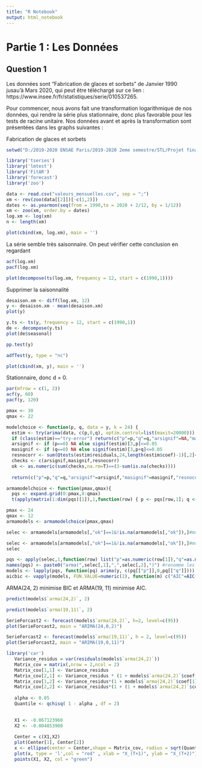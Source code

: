 ---
title: "R Notebook"
output: html_notebook
---


Partie 1 : Les Données
============================================

Question 1
--------------------------------------------

Les données sont "Fabrication de glaces et sorbets" de Janvier 1990 jusau'à Mars 2020, qui peut être téléchargé sur ce lien : https://www.insee.fr/fr/statistiques/serie/010537265. 

Pour commencer, nous avons fait une transformation logarithmique de nos données, qui rendre la série plus stationnaire, donc plus favorable pour les tests de racine unitaire. Nos données avant et après la transformation sont présentées dans les graphs suivantes :

Fabrication de glaces et sorbets

```{r}
setwd("D:/2019-2020 ENSAE Paris/2019-2020 2eme semestre/STL/Projet final")

library('tseries')
library('lmtest')
library('FitAR')
library('forecast')
library('zoo')

data <- read.csv("valeurs_mensuelles.csv", sep = ";")
xm <- rev(zoo(data[[2]])[-c(1,2)])
dates <- as.yearmon(seq(from = 1990,to = 2020 + 2/12, by = 1/12))
xm <- zoo(xm, order.by = dates)
log.xm <- log(xm)
n <- length(xm)

plot(cbind(xm, log.xm), main = '')
```

La série semble très saisonnaire. On peut vérifier cette conclusion en regardant 
```{r}
acf(log.xm)
pacf(log.xm)
```

```{r}
plot(decompose(ts(log.xm, frequency = 12, start = c(1990,1))))
```


Supprimer la saisonnalité
```{r}
desaison.xm <- diff(log.xm, 12)
y <- desaison.xm - mean(desaison.xm)
plot(y)
```

```{r}
y.ts <- ts(y, frequency = 12, start = c(1990,1))
de <- decompose(y.ts)
plot(de$seasonal)
```



```{r}
pp.test(y)
```
```{r}
adfTest(y, type = "nc")
```

```{r}
plot(cbind(xm, y), main = '')
```


Stationnaire, donc d = 0.
```{r}
par(mfrow = c(1, 2))
acf(y, 60)
pacf(y, 120)
```

```{r}
pmax <- 30
qmax <- 22

modelchoice <- function(p, q, data = y, k = 24) {
  estim <- try(arima(data, c(p,0,q), optim.control=list(maxit=20000)))
  if (class(estim)=="try-error") return(c("p"=p,"q"=q,"arsignif"=NA,"masignif"=NA,"resnocorr"=NA, "ok"=NA))
  arsignif <- if (p==0) NA else signif(estim)[3,p]<=0.05
  masignif <- if (q==0) NA else signif(estim)[3,p+q]<=0.05
  resnocorr <- sum(Qtests(estim$residuals,24,length(estim$coef)-1)[,2]<=0.05,na.rm=T)==0 
  checks <- c(arsignif,masignif,resnocorr)
  ok <- as.numeric(sum(checks,na.rm=T)==(3-sum(is.na(checks))))
  
  return(c("p"=p,"q"=q,"arsignif"=arsignif,"masignif"=masignif,"resnocorr"=resnocorr,"ok"=ok)) }

armamodelchoice <- function(pmax,qmax){ 
  pqs <- expand.grid(0:pmax,0:qmax)
  t(apply(matrix(1:dim(pqs)[1]),1,function(row) { p <- pqs[row,1]; q <- pqs[row,2]; cat(paste0("Computing ARMA(",p,",",q,") \n")); modelchoice(p,q) })) }
```


```{r}
pmax <- 24
qmax <- 12
armamodels <- armamodelchoice(pmax,qmax)
```


```{r}
selec <- armamodels[armamodels[,"ok"]==1&!is.na(armamodels[,"ok"]),]#mod`eles bien ajust´es et valides 
```

```{r}
selec <- armamodels[armamodels[,"ok"]==1&!is.na(armamodels[,"ok"]),]#mod`eles bien ajust´es et valides 
selec
```


```{r}
pqs <- apply(selec,1,function(row) list("p"=as.numeric(row[1]),"q"=as.numeric(row[2]))) #cr´ee #une liste des ordres p et q des mod`eles candidats 
names(pqs) <- paste0("arma(",selec[,1],",",selec[,2],")") #renomme les ´ el´ements de la liste 
models <- lapply(pqs, function(pq) arima(y, c(pq[["p"]],0,pq[["q"]]))) #cr´ee une liste des mod`eles 
aicbic <- vapply(models, FUN.VALUE=numeric(2), function(m) c("AIC"=AIC(m),"BIC"=BIC(m)))
```

ARMA(24, 2) minimise BIC et ARMA(19, 11) minimise AIC. 

```{r}
predict(models$`arma(24,2)`, 2)
```

```{r}
predict(models$`arma(19,11)`, 2)
```


```{r}
SerieForcast2 <- forecast(models$`arma(24,2)`, h=2, level=c(95))
plot(SerieForcast2, main = "ARIMA(24,0,2)")
```

```{r}
SerieForcast2 <- forecast(models$`arma(19,11)`, h = 2, level=c(95))
plot(SerieForcast2, main = "ARIMA(19,0,11)")
```


```{r}
library('car')
   Variance_residus = var(residuals(models$`arma(24,2)`)) 
   Matrix_cov = matrix(,nrow = 2,ncol = 2) 
   Matrix_cov[1,1] <- Variance_residus
   Matrix_cov[2,1] <- Variance_residus * (1 + models$`arma(24,2)`$coef[1] + models$`arma(24,2)`$coef[2])
   Matrix_cov[1,2] <- Variance_residus*(1 + models$`arma(24,2)`$coef[1] + models$`arma(24,2)`$coef[2])
   Matrix_cov[2,2] <- Variance_residus*(1 + (1 + models$`arma(24,2)`$coef[1] + models$`arma(24,2)`$coef[2])^2)
   
   alpha <- 0.05 
   Quantile <- qchisq( 1 - alpha , df = 2) 
   

   X1 <- -0.067123960
   X2 <- -0.004853908
   
   Center = c(X1,X2)
   plot(Center[1], Center[2])
   x <- ellipse(center = Center,shape = Matrix_cov, radius = sqrt(Quantile))
   plot(x, type = 'l',col = "red" , xlab = "X_(T+1)", ylab = "X_(T+2)")
   points(X1, X2, col = "green")
```









